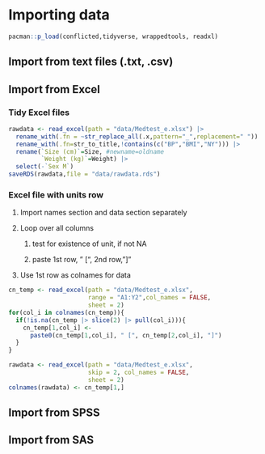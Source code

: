 # Importing data

```r
pacman::p_load(conflicted,tidyverse, wrappedtools, readxl)
```

## Import from text files (.txt, .csv)

## Import from Excel

### Tidy Excel files

```r
rawdata <- read_excel(path = "data/Medtest_e.xlsx") |> 
  rename_with(.fn = ~str_replace_all(.x,pattern="_",replacement=" ")) |>
  rename_with(.fn=str_to_title,!contains(c("BP","BMI","NY"))) |> 
  rename(`Size (cm)`=Size, #newname=oldname
         `Weight (kg)`=Weight) |> 
  select(-`Sex M`)
saveRDS(rawdata,file = "data/rawdata.rds")
```

### Excel file with units row

1.  Import names section and data section separately

2.  Loop over all columns

    1.  test for existence of unit, if not NA

    2.  paste 1st row, " \[", 2nd row, "\]"

3.  Use 1st row as colnames for data

```r
cn_temp <- read_excel(path = "data/Medtest_e.xlsx",
                      range = "A1:Y2",col_names = FALSE,
                      sheet = 2)
for(col_i in colnames(cn_temp)){
  if(!is.na(cn_temp |> slice(2) |> pull(col_i))){
    cn_temp[1,col_i] <- 
      paste0(cn_temp[1,col_i], " [", cn_temp[2,col_i], "]")
  }
}

rawdata <- read_excel(path = "data/Medtest_e.xlsx",
                      skip = 2, col_names = FALSE,
                      sheet = 2)
colnames(rawdata) <- cn_temp[1,]
```

## Import from SPSS

## Import from SAS
